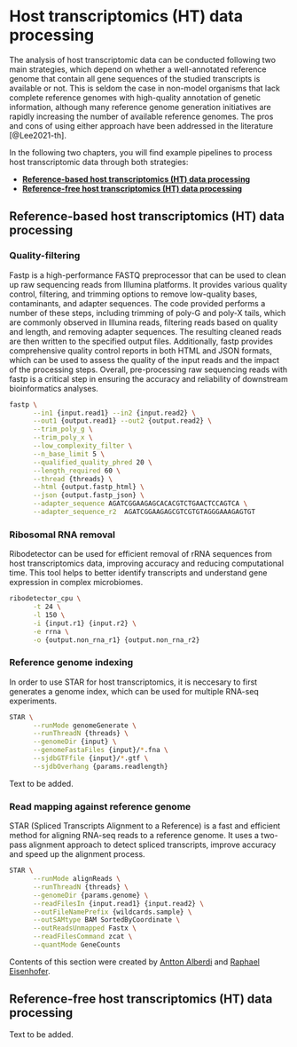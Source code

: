 # Host transcriptomics (HT) data processing {#host-transcriptomics-data-processing}

The analysis of host transcriptomic data can be conducted following two main strategies, which depend on whether a well-annotated reference genome that contain all gene sequences of the studied transcripts is available or not. This is seldom the case in non-model organisms that lack complete reference genomes with high-quality annotation of genetic information, although many reference genome generation initiatives are rapidly increasing the number of available reference genomes. The pros and cons of using either approach have been addressed in the literature [@Lee2021-th].

In the following two chapters, you will find example pipelines to process host transcriptomic data through both strategies:

*  **[Reference-based host transcriptomics (HT) data processing](#host-transcriptomics-data-processing-reference-based)**
*  **[Reference-free host transcriptomics (HT) data processing](#host-transcriptomics-data-processing-reference-free)**

## Reference-based host transcriptomics (HT) data processing {#host-transcriptomics-data-processing-reference-based}

### Quality-filtering {-}
Fastp is a high-performance FASTQ preprocessor that can be used to clean up raw sequencing reads from Illumina platforms. It provides various quality control, filtering, and trimming options to remove low-quality bases, contaminants, and adapter sequences. The code provided performs a number of these steps, including trimming of poly-G and poly-X tails, which are commonly observed in Illumina reads, filtering reads based on quality and length, and removing adapter sequences. The resulting cleaned reads are then written to the specified output files. Additionally, fastp provides comprehensive quality control reports in both HTML and JSON formats, which can be used to assess the quality of the input reads and the impact of the processing steps. Overall, pre-processing raw sequencing reads with fastp is a critical step in ensuring the accuracy and reliability of downstream bioinformatics analyses.

```sh
fastp \
      --in1 {input.read1} --in2 {input.read2} \
      --out1 {output.read1} --out2 {output.read2} \
      --trim_poly_g \
      --trim_poly_x \
      --low_complexity_filter \
      --n_base_limit 5 \
      --qualified_quality_phred 20 \
      --length_required 60 \
      --thread {threads} \
      --html {output.fastp_html} \
      --json {output.fastp_json} \
      --adapter_sequence AGATCGGAAGAGCACACGTCTGAACTCCAGTCA \
      --adapter_sequence_r2  AGATCGGAAGAGCGTCGTGTAGGGAAAGAGTGT
```

### Ribosomal RNA removal {-}
Ribodetector can be used for efficient removal of rRNA sequences from host transcriptomics data, improving accuracy and reducing computational time. This tool helps to better identify transcripts and understand gene expression in complex microbiomes.

```sh
ribodetector_cpu \
      -t 24 \
      -l 150 \
      -i {input.r1} {input.r2} \
      -e rrna \
      -o {output.non_rna_r1} {output.non_rna_r2}
```

### Reference genome indexing {-}
In order to use STAR for host transcriptomics, it is neccesary to first generates a genome index, which  can be used for multiple RNA-seq experiments.

```sh
STAR \
      --runMode genomeGenerate \
      --runThreadN {threads} \
      --genomeDir {input} \
      --genomeFastaFiles {input}/*.fna \
      --sjdbGTFfile {input}/*.gtf \
      --sjdbOverhang {params.readlength}
```
Text to be added.

### Read mapping against reference genome {-}
STAR (Spliced Transcripts Alignment to a Reference) is a fast and efficient method for aligning RNA-seq reads to a reference genome. It uses a two-pass alignment approach to detect spliced transcripts, improve accuracy and speed up the alignment process.

```sh
STAR \
      --runMode alignReads \
      --runThreadN {threads} \
      --genomeDir {params.genome} \
      --readFilesIn {input.read1} {input.read2} \
      --outFileNamePrefix {wildcards.sample} \
      --outSAMtype BAM SortedByCoordinate \
      --outReadsUnmapped Fastx \
      --readFilesCommand zcat \
      --quantMode GeneCounts
```

:::: {.authorbox}
Contents of this section were created by [Antton Alberdi](#antton-alberdi) and [Raphael Eisenhofer](#raphael-eisenhofer).
:::

## Reference-free host transcriptomics (HT) data processing {#host-transcriptomics-data-processing-reference-free}

Text to be added.
